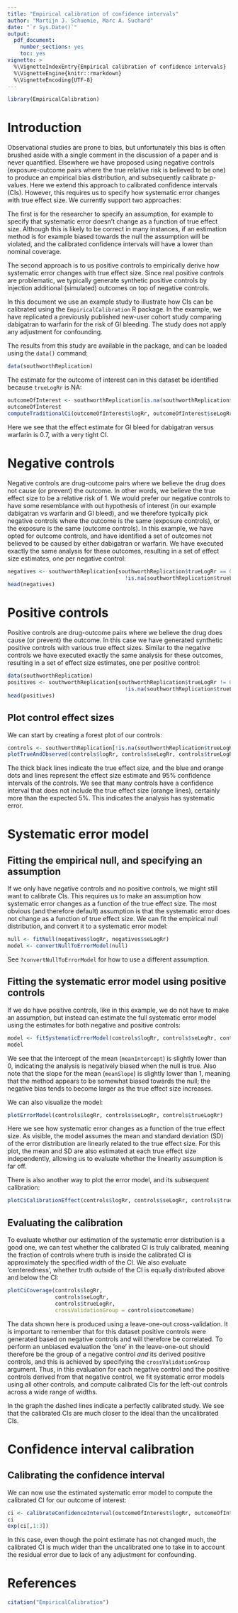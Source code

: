 ---
title: "Empirical calibration of confidence intervals"
author: "Martijn J. Schuemie, Marc A. Suchard"
date: "`r Sys.Date()`"
output:
  pdf_document:
    number_sections: yes
    toc: yes
vignette: >
  %\VignetteIndexEntry{Empirical calibration of confidence intervals}
  %\VignetteEngine{knitr::rmarkdown}
  %\VignetteEncoding{UTF-8}
---

```{r, echo = FALSE, message = FALSE, warning = FALSE}
library(EmpiricalCalibration)
```

# Introduction

Observational studies are prone to bias, but unfortunately this bias is often brushed aside with a single comment in the discussion of a paper and is never quantified. Elsewhere we have proposed using negative controls (exposure-outcome pairs where the true relative risk is believed to be one) to produce an empirical bias distribution, and subsequently calibrate p-values. Here we extend this approach to calibrated confidence intervals (CIs). However, this requires us to specify how systematic error changes with true effect size. We currently support two approaches:

The first is for the researcher to specify an assumption, for example to specify that systematic error doesn't change as a function of true effect size. Although this is likely to be correct in many instances, if an estimation method is for example biased towards the null the assumption will be violated, and the calibrated confidence intervals will have a lower than nominal coverage.

The second approach is to us positive controls to empirically derive how systematic error changes with true effect size. Since real positive controls are problematic, we typically generate synthetic positive controls by injection additional (simulated) outcomes on top of negative controls.

In this document we use an example study to illustrate how CIs can be calibrated using the `EmpiricalCalibration` R package. In the example, we have replicated a previously published new-user cohort study comparing dabigatran to warfarin for the risk of GI bleeding. The study does not apply any
adjustment for confounding. 

The results from this study are available in the package, and can be loaded using the `data()` command:

```{r}
data(southworthReplication)
```

The estimate for the outcome of interest can in this dataset be identified because `trueLogRr` is NA:

```{r}
outcomeOfInterest <- southworthReplication[is.na(southworthReplication$trueLogRr), ]
outcomeOfInterest
computeTraditionalCi(outcomeOfInterest$logRr, outcomeOfInterest$seLogRr)
```

Here we see that the effect estimate for GI bleed for dabigatran versus warfarin is 0.7, with a very tight CI.

# Negative controls

Negative controls are drug-outcome pairs where we believe the drug does not cause (or prevent) the outcome. In other words, we believe the true effect size to be a relative risk of 1. We would prefer our negative controls to have some resemblance with out hypothesis of interest (in our example dabigatran vs warfarin and GI bleed), and we therefore typically pick negative controls where the outcome is the same (exposure controls), or the exposure is the same (outcome controls). In this example, we have opted for outcome controls, and have identified a set of outcomes not believed to be caused by either dabigatran or warfarin. We have executed exactly the same analysis for these outcomes, resulting in a set of effect size estimates, one per negative control:

```{r}
negatives <- southworthReplication[southworthReplication$trueLogRr == 0 &
                                     !is.na(southworthReplication$trueLogRr), ]
head(negatives)
```

# Positive controls

Positive controls are drug-outcome pairs where we believe the drug does cause (or prevent) the outcome. In this case we have generated synthetic positive controls with various true effect sizes. Similar to the negative controls we have executed exactly the same analysis for these outcomes, resulting in a set of effect size estimates, one per positive control:

```{r}
data(southworthReplication)
positives <- southworthReplication[southworthReplication$trueLogRr != 0 &
                                     !is.na(southworthReplication$trueLogRr), ]
head(positives)
```

## Plot control effect sizes

We can start by creating a forest plot of our controls:

```{r fig.height=7}
controls <- southworthReplication[!is.na(southworthReplication$trueLogRr), ]
plotTrueAndObserved(controls$logRr, controls$seLogRr, controls$trueLogRr)
```

The thick black lines indicate the true effect size, and the blue and orange dots and lines represent the effect size estimate and 95% confidence intervals of the controls. We see that many controls have a confidence interval that does not include the true effect size (orange lines), certainly more than the expected 5%. This indicates the analysis has systematic error.

# Systematic error model

## Fitting the empirical null, and specifying an assumption

If we only have negative controls and no positive controls, we might still want to calibrate CIs. This requires us to make an assumption how systematic error changes as a function of the true effect size. The most obvious (and therefore default) assumption is that the systematic error does not change as a function of true effect size. We can fit the empirical null distribution, and convert it to a systematic error model:

```{r}
null <- fitNull(negatives$logRr, negatives$seLogRr)
model <- convertNullToErrorModel(null)
```

See `?convertNullToErrorModel` for how to use a different assumption.


## Fitting the systematic error model using positive controls

If we do have positive controls, like in this example, we do not have to make an assumption, but instead can estimate the full systematic error model using the estimates for both negative and positive controls:

```{r}
model <- fitSystematicErrorModel(controls$logRr, controls$seLogRr, controls$trueLogRr)
model
```

We see that the intercept of the mean (`meanIntercept`) is slightly lower than 0, indicating the analysis is negatively biased when the null is true. Also note that the slope for the mean (`meanSlope`) is slightly lower than 1, meaning that the method appears to be somewhat biased towards the null; the negative bias tends to become larger as the true effect size increases.

We can also visualize the model:

```{r}
plotErrorModel(controls$logRr, controls$seLogRr, controls$trueLogRr)
```

Here we see how systematic error changes as a function of the true effect size. As visible, the model assumes the mean and standard deviation (SD) of the error distribution are linearly related to the true effect size. For this plot, the mean and SD are also estimated at each true effect size independently, allowing us to evaluate whether the linearity assumption is far off. 

There is also another way to plot the error model, and its subsequent calibration:

```{r fig.width=13, fig.height=2.8, out.width="100%"}
plotCiCalibrationEffect(controls$logRr, controls$seLogRr, controls$trueLogRr)
```

## Evaluating the calibration

To evaluate whether our estimation of the systematic error distribution is a good one, we can test whether the calibrated CI is truly calibrated, meaning the fraction of controls where truth is inside the calibrated CI is approximately the specified width of the CI. We also evaluate 'centeredness', whether truth outside of the CI is equally distributed above and below the CI:

```{r}
plotCiCoverage(controls$logRr,
               controls$seLogRr,
               controls$trueLogRr,
               crossValidationGroup = controls$outcomeName)
```

The data shown here is produced using a leave-one-out cross-validation. It is important to remember that for this dataset positive controls were generated based on negative controls and will therefore be correlated. To perform an unbiased evaluation the 'one' in the leave-one-out should therefore be the group of a negative control *and* its derived positive controls, and this is achieved by specifying the `crossValidationGroup` argument. Thus, in this evaluation for each negative control and the positive controls derived from that negative control, we fit systematic error models using all other controls, and compute calibrated CIs for the left-out controls across a wide range of widths. 

In the graph the dashed lines indicate a perfectly calibrated study. We see that the calibrated CIs are much closer to the ideal than the uncalibrated CIs.

# Confidence interval calibration

## Calibrating the confidence interval

We can now use the estimated systematic error model to compute the calibrated CI for our outcome of interest:
```{r}
ci <- calibrateConfidenceInterval(outcomeOfInterest$logRr, outcomeOfInterest$seLogRr, model)
ci
exp(ci[,1:3])
```

In this case, even though the point estimate has not changed much, the calibrated CI is much wider than the uncalibrated one to take in to account the residual error due to lack of any adjustment for confounding.

# References

```{r tidy=TRUE,evale=TRUE}
citation("EmpiricalCalibration")
```
